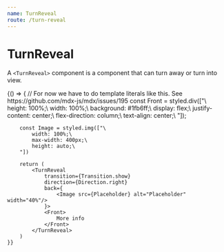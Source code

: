 ```yaml
---
name: TurnReveal
route: /turn-reveal
---
```


# TurnReveal

A `<TurnReveal>` component is a component that can turn away or turn into view.


<Props of={TurnReveal} />

<Playground>
    {() => {
        // For now we have to do template literals like this. See https://github.com/mdx-js/mdx/issues/195
        const Front = styled.div(["\
            height: 100%;\
            width: 100%;\
            background: #1fb6ff;\
            display: flex;\
            justify-content: center;\
            flex-direction: column;\
            text-align: center;\
        "]);

        const Image = styled.img(["\
            width: 100%;\
            max-width: 400px;\
            height: auto;\
        "])

        return (
            <TurnReveal
                transition={Transition.show}
                direction={Direction.right}
                back={
                    <Image src={Placeholder} alt="Placeholder" width="40%"/>
                }>
                <Front>
                    More info
                </Front>
            </TurnReveal>
        )
    }}

</Playground>

